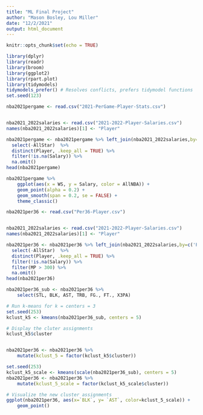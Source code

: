 ```yaml
---
title: "ML Final Project"
author: "Mason Bosley, Lou Miller"
date: "12/2/2021"
output: html_document
---
```


```r
knitr::opts_chunk$set(echo = TRUE)
```

```r
library(dplyr)
library(readr)
library(broom)
library(ggplot2)
library(rpart.plot)
library(tidymodels) 
tidymodels_prefer() # Resolves conflicts, prefers tidymodel functions
set.seed(123)

nba2021pergame <- read.csv("2021-PerGame-Player-Stats.csv")


nba2021_2022salaries <- read.csv("2021-2022-Player-Salaries.csv")
names(nba2021_2022salaries)[1] <- "Player"

nba2021pergame <- nba2021pergame %>% left_join(nba2021_2022salaries,by=c('Player')) %>%
  select(-AllStar)  %>%
  distinct(Player, .keep_all = TRUE) %>%
  filter(!is.na(Salary)) %>%
  na.omit()
head(nba2021pergame)
```


```r
nba2021pergame %>%
    ggplot(aes(x = WS, y = Salary, color = AllNBA)) + 
    geom_point(alpha = 0.2) + 
    geom_smooth(span = 0.2, se = FALSE) +
    theme_classic()
```

```r
nba2021per36 <- read.csv("Per36-Player.csv")


nba2021_2022salaries <- read.csv("2021-2022-Player-Salaries.csv")
names(nba2021_2022salaries)[1] <- "Player"

nba2021per36 <- nba2021per36 %>% left_join(nba2021_2022salaries,by=c('Player')) %>%
  select(-AllStar)  %>%
  distinct(Player, .keep_all = TRUE) %>%
  filter(!is.na(Salary)) %>%
  filter(MP > 300) %>%
  na.omit()
head(nba2021per36)
```

```r
nba2021per36_sub <- nba2021per36 %>%
    select(STL, BLK, AST, TRB, FG., FT., X3PA)

# Run k-means for k = centers = 3
set.seed(253)
kclust_k5 <- kmeans(nba2021per36_sub, centers = 5)

# Display the cluter assignments
kclust_k5$cluster


nba2021per36 <- nba2021per36 %>%
    mutate(kclust_5 = factor(kclust_k5$cluster))
```

```r
set.seed(253)
kclust_k5_scale <- kmeans(scale(nba2021per36_sub), centers = 5)
nba2021per36 <- nba2021per36 %>%
    mutate(kclust_5_scale = factor(kclust_k5_scale$cluster))

# Visualize the new cluster assignments
ggplot(nba2021per36, aes(x=`BLK`, y= `AST`, color=kclust_5_scale)) +
    geom_point()
```

